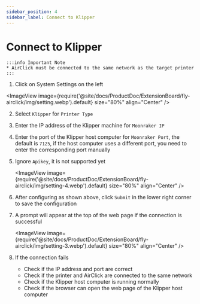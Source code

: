 ```yaml
---
sidebar_position: 4
sidebar_label: Connect to Klipper
---
```


# Connect to Klipper

    :::info Important Note
    * AirClick must be connected to the same network as the target printer
    :::

1. Click on System Settings on the left
    
<ImageView image={require('@site/docs/ProductDoc/ExtensionBoard/fly-airclick/img/setting.webp').default} size="80%" align="Center" />

2. Select `Klipper` for `Printer Type`
3. Enter the IP address of the Klipper machine for `Moonraker IP`
4. Enter the port of the Klipper host computer for `Moonraker Port`, the default is `7125`, if the host computer uses a different port, you need to enter the corresponding port manually
5. Ignore `Apikey`, it is not supported yet

    <ImageView image={require('@site/docs/ProductDoc/ExtensionBoard/fly-airclick/img/setting-4.webp').default} size="80%" align="Center" />

6. After configuring as shown above, click `Submit` in the lower right corner to save the configuration
7. A prompt will appear at the top of the web page if the connection is successful

     <ImageView image={require('@site/docs/ProductDoc/ExtensionBoard/fly-airclick/img/setting-3.webp').default} size="80%" align="Center" />

8. If the connection fails
    - Check if the IP address and port are correct
    - Check if the printer and AirClick are connected to the same network
    - Check if the Klipper host computer is running normally
    - Check if the browser can open the web page of the Klipper host computer

